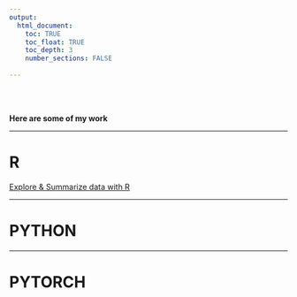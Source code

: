 ```yaml
---
output: 
  html_document:
    toc: TRUE
    toc_float: TRUE
    toc_depth: 3
    number_sections: FALSE
    
---
```


<br><br>

**Here are some of my work**

***
# R

[Explore & Summarize data with R](./Explore_summarize_project/)

***

# PYTHON

***

# PYTORCH



